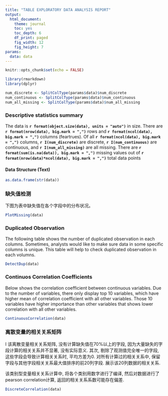 ```yaml
---
title: "TABLE EXPLORATORY DATA ANALYSIS REPORT"
output:
  html_document: 
    theme: journal
    toc: yes
    toc_depth: 6
    df_print: paged
    fig_width: 12
    fig_height: 7
params:
  data: data
---
```


```r
knitr::opts_chunk$set(echo = FALSE)
```

```r
library(rmarkdown)
library(dplyr)

num_discrete <- SplitColType(params$data)$num_discrete
num_continuous <- SplitColType(params$data)$num_continuous
num_all_missing <- SplitColType(params$data)$num_all_missing

```

### Descriptive statistics summary
The data is **`r format(object.size(data), units = "auto")`** in size. There are  **`r format(nrow(data), big.mark = ",")`** rows and **`r format(ncol(data), big.mark = ",")`** columns (feartrues). Of all **`r format(ncol(data), big.mark = ",")`** columns, **`r I(num_discrete)`** are discrete, **`r I(num_continuous)`** are continuous, and **`r I(num_all_missing)`** are all missing. There are **`r format(sum(is.na(data)), big.mark = ",")`** missing values out of  **`r format(nrow(data)*ncol(data), big.mark = ",")`** total data points

#### Data Structure (Text)

```r
as.data.frame(str(data))
```

### 缺失值检测
下图为表中缺失值在各个字段中的分布状况。
```r
PlotMissing(data)
```


### Duplicated Observation
The following table shows the number of duplicated observation in each columns. Sometimes, analysts would like to make sure data in some specific columns is unique. This table will help to check duplicated observation in each volumns.
``` r
DetectDup(data)
```

### Continuos Correlation Coefficients
Below shows the correlation coefficient between continuous variables. Due to the number of variables, there only display top 10 variables, which have higher mean of correlation coefficient with all other variables. Those 10 variables have higher importance than other variables that shows lower correlation with all other variables.

```r
ContinuousCorrelation(data)
```

### 离散变量的相关关系矩阵

I
该离散变量相关关系矩阵, 没有计算缺失值在70%以上的字段, 因为大量缺失的字段计算的相关关系并不显著, 没有实际意义. 其次, 剔除了观测值完全唯一的字段, 这些字段会导致计算相关关系时, 平均方差为0. 对所有计算过的相关关系中, 保留字段与其他字段相关关系最大值排序的前20列字段. 展示该20列数据的相关关系.

该类别型变量相关关系计算中, 将各个类别用数字进行了编译, 然后对数据进行了pearson correlation计算, 返回的相关关系系数可能存在偏差. 

```r
DiscreteCorrelation(data)
```


